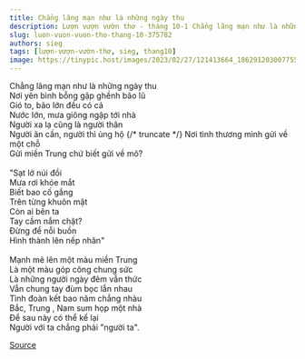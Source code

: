 ```yaml
---
title: Chẳng lãng mạn như là những ngày thu
description: Lượn vượn vườn thơ - tháng 10-1 Chẳng lãng mạn như là những ngày thu Nơi yên bình bỗng gập ghềnh bão lũ
slug: luon-vuon-vuon-tho-thang-10-375782
authors: sieg
tags: [lượn-vượn-vườn-thơ, sieg, thang10]
image: https://tinypic.host/images/2023/02/27/121413664_186291203007755_8195032040618145129_n.th.jpg
---
```


Chẳng lãng mạn như là những ngày thu\
Nơi yên bình bỗng gập ghềnh bão lũ\
Gió to, bão lớn đều có cả\
Nước lớn, mưa giông ngập tới nhà\
Người xa lạ cũng là người thân\
Người ân cần, người thì ủng hộ
{/* truncate */}
Nơi tình thương mình gửi về một chỗ\
Gửi miền Trung chứ biết gửi về mô?\
\
"Sạt lở núi đồi\
Mưa rơi khóe mắt\
Biết bao cố gắng\
Trên từng khuôn mặt\
Còn ai bên ta\
Tay cầm nắm chặt?\
Đừng để nỗi buồn\
Hình thành lên nếp nhăn"\
\
Mạnh mẽ lên một màu miền Trung\
Là một màu góp công chung sức \
Là những người ngày đêm vẫn thức\
Vẫn chung tay đùm bọc lẫn nhau\
Tình đoàn kết bao năm chẳng nhàu\
Bắc, Trung , Nam sum họp một nhà\
Để sau này có thể kể lại\
Người với ta chẳng phải "người ta".

[Source](https://www.facebook.com/ape.poem/posts/pfbid0npHxh3549KQjBMKZT2ogsRCYgNCFCRujghRsEwkWuuWEmPizvKS9hBDeirmWeuFVl)
